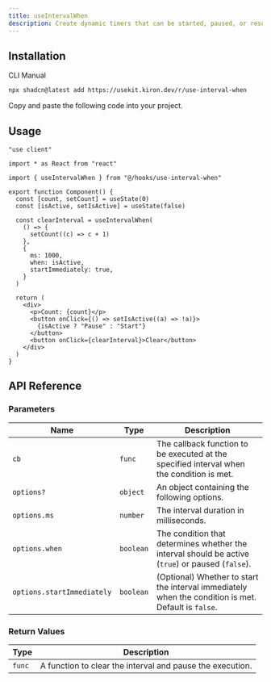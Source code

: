 ```yaml
---
title: useIntervalWhen
description: Create dynamic timers that can be started, paused, or resumed with useIntervalWhen.
---
```


<ComponentPreview name="use-interval-when-demo" />

## Installation

<Tabs defaultValue="cli">

<TabsList>
  <TabsTrigger value="cli">CLI</TabsTrigger>
  <TabsTrigger value="manual">Manual</TabsTrigger>
</TabsList>

<TabsContent value="cli">

```bash
npx shadcn@latest add https://usekit.kiron.dev/r/use-interval-when
```

</TabsContent>

<TabsContent value="manual">

<Steps>

<Step>Copy and paste the following code into your project.</Step>

<ComponentSource name="use-interval-when" />

</Steps>

</TabsContent>

</Tabs>

## Usage

```tsx {5, 11-20}
"use client"

import * as React from "react"

import { useIntervalWhen } from "@/hooks/use-interval-when"

export function Component() {
  const [count, setCount] = useState(0)
  const [isActive, setIsActive] = useState(false)

  const clearInterval = useIntervalWhen(
    () => {
      setCount((c) => c + 1)
    },
    {
      ms: 1000,
      when: isActive,
      startImmediately: true,
    }
  )

  return (
    <div>
      <p>Count: {count}</p>
      <button onClick={() => setIsActive((a) => !a)}>
        {isActive ? "Pause" : "Start"}
      </button>
      <button onClick={clearInterval}>Clear</button>
    </div>
  )
}
```

## API Reference

### Parameters

| Name                       | Type      | Description                                                                                         |
| -------------------------- | --------- | --------------------------------------------------------------------------------------------------- |
| `cb`                       | `func`    | The callback function to be executed at the specified interval when the condition is met.           |
| `options?`                 | `object`  | An object containing the following options.                                                         |
| `options.ms`               | `number`  | The interval duration in milliseconds.                                                              |
| `options.when`             | `boolean` | The condition that determines whether the interval should be active (`true`) or paused (`false`).   |
| `options.startImmediately` | `boolean` | (Optional) Whether to start the interval immediately when the condition is met. Default is `false`. |

### Return Values

| Type   | Description                                               |
| ------ | --------------------------------------------------------- |
| `func` | A function to clear the interval and pause the execution. |
